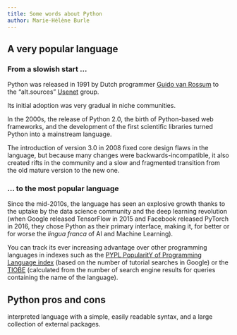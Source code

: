 ```yaml
---
title: Some words about Python
author: Marie-Hélène Burle
---
```


:::{.def}



:::

## A very popular language

### From a slowish start ...

Python was released in 1991 by Dutch programmer [Guido van Rossum](https://en.wikipedia.org/wiki/Guido_van_Rossum) to the "alt.sources" [Usenet](https://en.wikipedia.org/wiki/Usenet) group.

Its initial adoption was very gradual in niche communities.

In the 2000s, the release of Python 2.0, the birth of Python-based web frameworks, and the development of the first scientific libraries turned Python into a mainstream language.

The introduction of version 3.0 in 2008 fixed core design flaws in the language, but because many changes were backwards-incompatible, it also created rifts in the community and a slow and fragmented transition from the old mature version to the new one.

### ... to the most popular language

Since the mid-2010s, the language has seen an explosive growth thanks to the uptake by the data science community and the deep learning revolution (when Google released TensorFlow in 2015 and Facebook released PyTorch in 2016, they chose Python as their primary interface, making it, for better or for worse the *lingua franca* of AI and Machine Learning).

You can track its ever increasing advantage over other programming languages in indexes such as the [PYPL PopularitY of Programming Language index](https://pypl.github.io/PYPL.html) (based on the number of tutorial searches in Google) or the [TIOBE](https://www.tiobe.com/tiobe-index/) (calculated from the number of search engine results for queries containing the name of the language).

## Python pros and cons

 interpreted language with a simple, easily readable syntax, and a large collection of external packages.
